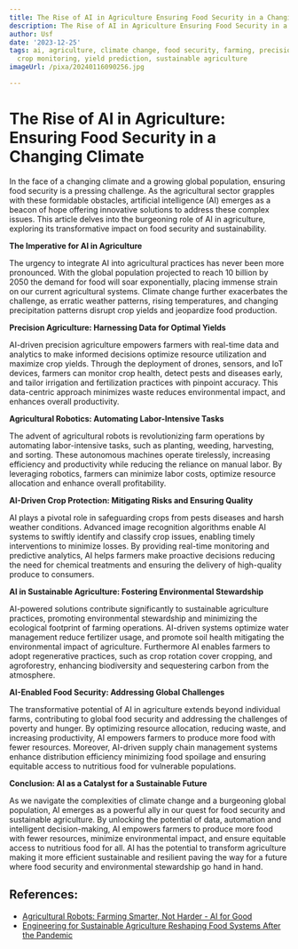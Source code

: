```yaml
---
title: The Rise of AI in Agriculture Ensuring Food Security in a Changing Climate
description: The Rise of AI in Agriculture Ensuring Food Security in a Changing Climate
author: Usf
date: '2023-12-25'
tags: ai, agriculture, climate change, food security, farming, precision agriculture,
  crop monitoring, yield prediction, sustainable agriculture
imageUrl: /pixa/20240116090256.jpg

---
```

# The Rise of AI in Agriculture: Ensuring Food  Security in a Changing Climate

In the face of a changing climate and  a growing global population, ensuring food security is a pressing  challenge. As the agricultural sector grapples with these formidable obstacles,  artificial intelligence (AI) emerges as  a  beacon of hope offering  innovative solutions to address these complex issues. This article delves into the  burgeoning role of AI in agriculture, exploring its transformative impact on  food security and sustainability.

**The Imperative for AI in Agriculture**

The urgency to  integrate AI into agricultural practices has never been more pronounced. With  the global population projected to  reach 10 billion by 2050 the demand for food will soar exponentially, placing immense strain on our current agricultural systems. Climate change further exacerbates the challenge, as erratic weather patterns, rising temperatures, and changing precipitation patterns disrupt crop yields and jeopardize food production.

**Precision Agriculture: Harnessing Data for Optimal Yields**

AI-driven  precision agriculture empowers  farmers with real-time data  and analytics to make informed decisions optimize resource utilization and maximize crop yields. Through the deployment  of drones, sensors, and IoT devices, farmers can  monitor crop health, detect pests and diseases early, and tailor irrigation and fertilization practices  with pinpoint accuracy. This  data-centric  approach  minimizes waste reduces environmental impact, and enhances overall productivity.

**Agricultural Robotics: Automating  Labor-Intensive Tasks**

The advent of agricultural robots is revolutionizing farm operations by  automating labor-intensive tasks, such  as planting, weeding, harvesting, and sorting. These  autonomous machines operate tirelessly, increasing efficiency and productivity while reducing  the reliance on manual labor. By  leveraging robotics, farmers can minimize labor costs,  optimize resource allocation and enhance overall profitability.

**AI-Driven Crop Protection: Mitigating Risks and  Ensuring Quality**

AI plays  a pivotal role in safeguarding crops from pests diseases and harsh weather conditions. Advanced image recognition algorithms enable AI systems to swiftly identify and classify crop issues, enabling timely interventions to minimize  losses. By providing real-time  monitoring and predictive analytics, AI helps farmers make proactive decisions reducing the need for chemical treatments and ensuring the delivery of high-quality produce to consumers.

**AI  in Sustainable Agriculture: Fostering Environmental Stewardship**

AI-powered solutions contribute significantly to sustainable agriculture practices, promoting environmental stewardship and minimizing the ecological footprint of farming operations. AI-driven systems optimize  water management reduce fertilizer usage, and promote soil health mitigating the environmental impact  of agriculture. Furthermore  AI enables farmers to adopt regenerative practices,  such as crop rotation cover cropping,  and agroforestry, enhancing  biodiversity and sequestering  carbon from the atmosphere.

**AI-Enabled Food Security: Addressing  Global Challenges**

The transformative potential of AI in  agriculture extends beyond individual farms, contributing to global food security and addressing the challenges of poverty and hunger. By optimizing resource allocation, reducing waste, and increasing productivity, AI empowers farmers to produce more food with fewer resources. Moreover, AI-driven supply chain management systems  enhance distribution efficiency minimizing food spoilage and ensuring equitable access to  nutritious  food for vulnerable populations.

**Conclusion: AI as a Catalyst for a Sustainable Future**

As  we navigate  the complexities of climate change and a burgeoning global population, AI emerges as a powerful ally in our quest for food security and sustainable agriculture. By unlocking the potential of data,  automation and intelligent  decision-making,  AI empowers farmers to produce more food  with fewer resources,  minimize environmental  impact, and ensure equitable access to nutritious food for all. AI has the potential to transform agriculture making it  more efficient sustainable and  resilient paving the way for a future where food security and environmental  stewardship go hand in hand.

## References:
- [Agricultural Robots: Farming Smarter, Not Harder - AI for Good](https://aiforgood.itu.int/agricultural-robots-farming-smarter-not-harder/)
- [Engineering for Sustainable Agriculture Reshaping Food Systems After the Pandemic](https://utilitiesone.com/engineering-for-sustainable-agriculture-reshaping-food-systems-after-the-pandemic)
